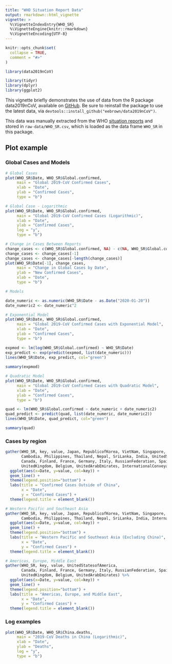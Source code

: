 ```yaml
---
title: "WHO Situation Report Data"
output: rmarkdown::html_vignette
vignette: >
  %\VignetteIndexEntry{WHO_SR}
  %\VignetteEngine{knitr::rmarkdown}
  %\VignetteEncoding{UTF-8}
---
```


```r
knitr::opts_chunk$set(
  collapse = TRUE,
  comment = "#>"
)
```

```r
library(data2019nCoV)

library(tidyr)
library(dplyr)
library(ggplot2)
```

This vignette briefly demonstrates the use of data from the R package data2019nCoV, available on [GitHub](https://github.com/eebrown/data2019nCoV). Be sure to reinstall the package to use the latest data, via `devtools::install_github("eebrown/data2019nCoV")`. 

This data was manually extracted from the WHO [situation reports]( https://www.who.int/emergencies/diseases/novel-coronavirus-2019/situation-reports) and stored in `raw-data/WHO_SR.csv`, which is loaded as the data frame `WHO_SR` in this package.

## Plot example

### Global Cases and Models

```r

# Global Cases
plot(WHO_SR$Date, WHO_SR$Global.confirmed, 
     main = "Global 2019-CoV Confirmed Cases",
     xlab = "Date",
     ylab = "Confirmed Cases",
     type = "b")

# Global Case - Logarithmic
plot(WHO_SR$Date, WHO_SR$Global.confirmed, 
     main = "Global 2019-CoV Confirmed Cases (Logarithmic)",
     xlab = "Date",
     ylab = "Confirmed Cases",
     log = "y",
     type = "b")

# Change in Cases Between Reports
change_cases <- c(WHO_SR$Global.confirmed, NA) - c(NA, WHO_SR$Global.confirmed)
change_cases <- change_cases[-1]
change_cases <- change_cases[-length(change_cases)]
plot(WHO_SR$Date[-1], change_cases,
     main = "Change in Global Cases by Date",
     ylab = "New Confirmed Cases",
     xlab = "Date",
     type = "b")

# Models

date_numeric <- as.numeric(WHO_SR$Date - as.Date("2020-01-20"))
date_numeric2 <- date_numeric^2

# Exponential Model
plot(WHO_SR$Date, WHO_SR$Global.confirmed, 
     main = "Global 2019-CoV Confirmed Cases with Exponential Model",
     xlab = "Date",
     ylab = "Confirmed Cases",
     type = "b")

expmod <- lm(log(WHO_SR$Global.confirmed) ~ WHO_SR$Date)
exp_predict <- exp(predict(expmod, list(date_numeric)))
lines(WHO_SR$Date, exp_predict, col="green") 
                              
summary(expmod)

# Quadratic Model
plot(WHO_SR$Date, WHO_SR$Global.confirmed, 
     main = "Global 2019-CoV Confirmed Cases with Quadratic Model",
     xlab = "Date",
     ylab = "Confirmed Cases",
     type = "b")

quad <- lm(WHO_SR$Global.confirmed ~ date_numeric + date_numeric2)
quad_predict <- predict(quad, list(date_numeric, date_numeric2))
lines(WHO_SR$Date, quad_predict, col="green")

summary(quad)

```

### Cases by region

```r
gather(WHO_SR, key, value, Japan, RepublicofKorea, VietNam, Singapore, Australia, Malaysia, 
       Cambodia, Philippines, Thailand, Nepal, SriLanka, India, UnitedStatesofAmerica, 
       Canada, Finland, France, Germany, Italy, RussianFederation, Spain, Sweden, 
       UnitedKingdom, Belgium, UnitedArabEmirates, InternationalConveyance) %>%
  ggplot(aes(x=Date, y=value, col=key)) +
  geom_line() +
  theme(legend.position="bottom") +
  labs(title = "Confirmed Cases Outside of China",
       x = "Date", 
       y = "Confirmed Cases") +
  theme(legend.title = element_blank())

# Western Pacific and Southeast Asia
gather(WHO_SR, key, value, Japan, RepublicofKorea, VietNam, Singapore, Australia, Malaysia, 
       Cambodia, Philippines, Thailand, Nepal, SriLanka, India, InternationalConveyance) %>%
  ggplot(aes(x=Date, y=value, col=key)) +
  geom_line() +
  theme(legend.position="bottom") +
  labs(title = "Western Pacific and Southeast Asia (Excluding China)",
       x = "Date", 
       y = "Confirmed Cases") +
  theme(legend.title = element_blank())

# Americas, Europe, Middle East
gather(WHO_SR, key, value, UnitedStatesofAmerica, 
       Canada, Finland, France, Germany, Italy, RussianFederation, Spain, Sweden, 
       UnitedKingdom, Belgium, UnitedArabEmirates) %>%
  ggplot(aes(x=Date, y=value, col=key)) +
  geom_line() +
  theme(legend.position="bottom") +
  labs(title = "Americas, Europe, and Middle East",
       x = "Date", 
       y = "Confirmed Cases") +
  theme(legend.title = element_blank())
```

### Log examples

```r
plot(WHO_SR$Date, WHO_SR$China.deaths,
     main = "2019-CoV Deaths in China (Logarithmic)",
     xlab = "Date",
     ylab = "Deaths",
     log = "y",
     type = "b")



```


